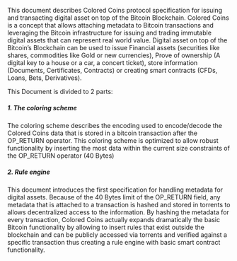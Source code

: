 This document describes Colored Coins protocol specification for issuing and transacting digital asset on top of the Bitcoin Blockchain. Colored Coins is a concept that allows attaching metadata to Bitcoin transactions and leveraging the Bitcoin infrastructure for issuing and trading immutable digital assets that can represent real world value. Digital asset on top of the Bitcoin’s Blockchain can be used to issue Financial assets (securities like shares, commodities like Gold or new currencies), Prove of ownership (A digital key to a house or a car, a concert ticket), store information (Documents, Certificates, Contracts) or creating smart contracts (CFDs, Loans, Bets, Derivatives).

This Document is divided to 2 parts:

===== 1. The coloring scheme =====

The coloring scheme describes the encoding used to encode/decode the Colored Coins data that is stored in a bitcoin transaction after the OP_RETURN operator. This coloring scheme is optimized to allow robust functionality by inserting the most data within the current size constraints of the OP_RETURN operator (40 Bytes)

===== 2. Rule engine =====

This document introduces the first specification for handling metadata for digital assets. Because of the 40 Bytes limit of the OP_RETURN field, any metadata that is attached to a transaction is hashed and stored in torrents to allows decentralized access to the information. By hashing the metadata for every transaction, Colored Coins actually expands dramatically the basic Bitcoin functionality by allowing to insert rules that exist outside the blockchain and can be publicly accessed via torrents and verified against a specific transaction thus creating a rule engine with basic smart contract functionality.